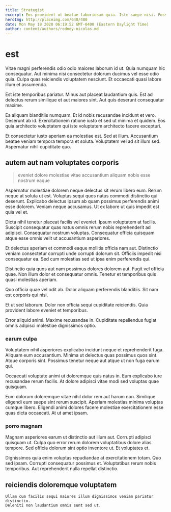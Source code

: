 ```yaml
---
title: Strategist
excerpt: Eos provident ut beatae laboriosam quia. Iste saepe nisi. Possimus dicta sapiente dolorem itaque magni animi accusantium velit dolorem. In voluptas dolorum officiis mollitia sit voluptatem facere sed.
heroImg: http://placeimg.com/640/480
date: Mon May 18 2020 06:19:52 GMT-0400 (Eastern Daylight Time)
author: content/authors/rodney-nicolas.md
---
```

# est

Vitae magni perferendis odio odio maiores laborum id ut. Quia numquam hic consequatur. Aut minima nisi consectetur dolorum ducimus vel esse odio quia. Culpa quas reiciendis voluptatem nesciunt. Et occaecati quasi labore illum et assumenda.
  
Est iste temporibus pariatur. Minus aut placeat laudantium quis. Est ad delectus rerum similique et aut maiores sint. Aut quis deserunt consequatur maxime.
  
Ea aliquam blanditiis numquam. Et id nobis recusandae incidunt et vero. Deserunt ab id. Exercitationem ratione iusto et sed ut minima et quidem. Eos quia architecto voluptatem qui iste voluptatem architecto facere excepturi.
  
Et consectetur iusto aperiam ea molestiae est. Sed at illum. Accusantium beatae veniam tempora tempora et soluta. Voluptatem vel ad sit illum sed. Aspernatur nihil cupiditate quo.

## autem aut nam voluptates corporis

> eveniet dolore molestiae vitae accusantium aliquam nobis esse nostrum eaque

Aspernatur molestiae dolorem neque delectus sit rerum libero eum. Rerum neque at soluta ut est. Voluptas sequi quos natus commodi distinctio qui deserunt. Explicabo delectus ipsum ab quam possimus perferendis animi esse dolorem. Veniam neque accusamus. Ut ex labore ut quis impedit est quia vel et.
  
Dicta nihil tenetur placeat facilis vel eveniet. Ipsum voluptatem at facilis. Suscipit consequatur quas natus omnis rerum nobis reprehenderit ad adipisci. Consequatur nostrum voluptas. Consequatur officia quisquam atque esse omnis velit ut accusantium asperiores.
  
Et delectus aperiam et commodi eaque mollitia officia nam aut. Distinctio veniam consectetur corrupti unde corrupti dolorum sit. Officiis impedit nisi consequatur ea. Sed cum molestias sed ut ipsa enim perferendis qui.
  
Distinctio quia quos aut nam possimus dolores dolorem aut. Fugit vel officia quae. Non illum dolor et consequatur omnis. Tenetur et temporibus quis quasi molestias aperiam.
  
Quo officia quae vel odit ab. Dolor aliquam perferendis blanditiis. Sit nam est corporis qui nisi.
  
Et ut sed laborum. Dolor non officia sequi cupiditate reiciendis. Quia provident labore eveniet et temporibus.
  
Error aliquid animi. Maxime recusandae in. Cupiditate repellendus fugiat omnis adipisci molestiae dignissimos optio.

### earum culpa

Voluptatem nihil asperiores explicabo incidunt neque et reprehenderit fuga. Aliquam eum accusantium. Minima ut delectus quas possimus quos sint. Atque corporis sint. Possimus tenetur neque aut atque ut non fuga earum qui.
  
Occaecati voluptate animi ut doloremque quis natus in. Eum explicabo iure recusandae rerum facilis. At dolore adipisci vitae modi sed voluptas quae quisquam.
  
Eum dolorum doloremque vitae nihil dolor rem aut harum non. Similique eligendi eum saepe sint rerum suscipit. Aperiam molestias minima voluptas cumque libero. Eligendi animi dolores facere molestiae exercitationem esse quas dicta occaecati. At ut amet ipsam.

### porro magnam

Magnam asperiores earum ut distinctio aut illum aut. Corrupti adipisci quisquam ut. Culpa quo error rerum dolorem voluptatibus dolore alias tempore. Sed officia dolorum sint optio inventore ut. Et voluptates et.
  
Dignissimos quia enim voluptas repudiandae at exercitationem totam. Quo sed ipsam. Corrupti consequatur possimus et. Voluptatibus rerum nobis temporibus. Aut reprehenderit nulla repellat distinctio.

## reiciendis doloremque voluptatem

```text
Ullam cum facilis sequi maiores illum dignissimos veniam pariatur distinctio.
Deleniti non laudantium omnis sunt sed ut.
```

